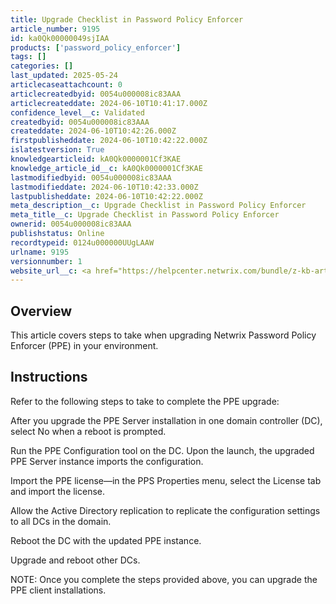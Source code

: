 ```yaml
---
title: Upgrade Checklist in Password Policy Enforcer
article_number: 9195
id: ka0Qk00000049sjIAA
products: ['password_policy_enforcer']
tags: []
categories: []
last_updated: 2025-05-24
articlecaseattachcount: 0
articlecreatedbyid: 0054u000008ic83AAA
articlecreateddate: 2024-06-10T10:41:17.000Z
confidence_level__c: Validated
createdbyid: 0054u000008ic83AAA
createddate: 2024-06-10T10:42:26.000Z
firstpublisheddate: 2024-06-10T10:42:22.000Z
islatestversion: True
knowledgearticleid: kA0Qk0000001Cf3KAE
knowledge_article_id__c: kA0Qk0000001Cf3KAE
lastmodifiedbyid: 0054u000008ic83AAA
lastmodifieddate: 2024-06-10T10:42:33.000Z
lastpublisheddate: 2024-06-10T10:42:22.000Z
meta_description__c: Upgrade Checklist in Password Policy Enforcer
meta_title__c: Upgrade Checklist in Password Policy Enforcer
ownerid: 0054u000008ic83AAA
publishstatus: Online
recordtypeid: 0124u000000UUgLAAW
urlname: 9195
versionnumber: 1
website_url__c: <a href="https://helpcenter.netwrix.com/bundle/z-kb-articles-salesforce/page/kA0Qk0000001Cf3KAE.html" target="_blank">Open in a new window</a>
---
```


## Overview

This article covers steps to take when upgrading Netwrix Password Policy Enforcer (PPE) in your environment.

## Instructions

Refer to the following steps to take to complete the PPE upgrade:

After you upgrade the PPE Server installation in one domain controller (DC), select No when a reboot is prompted.

Run the PPE Configuration tool on the DC. Upon the launch, the upgraded PPE Server instance imports the configuration.

Import the PPE license—in the PPS Properties menu, select the License tab and import the license.

Allow the Active Directory replication to replicate the configuration settings to all DCs in the domain.

Reboot the DC with the updated PPE instance.

Upgrade and reboot other DCs.

NOTE: Once you complete the steps provided above, you can upgrade the PPE client installations.